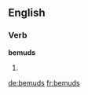 ==English==

===Verb===
'''bemuds'''

# {{third-person singular of|bemud}}


[[de:bemuds]]
[[fr:bemuds]]